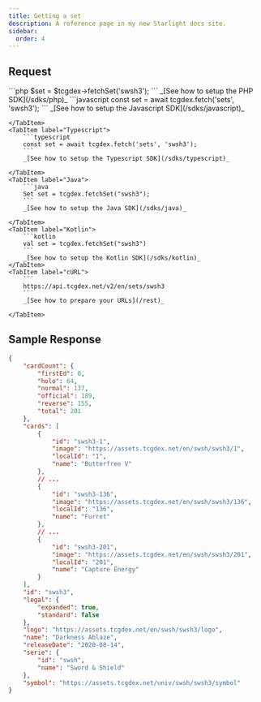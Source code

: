 ```yaml
---
title: Getting a set
description: A reference page in my new Starlight docs site.
sidebar:
  order: 4
---
```



## Request
<Tabs syncKey="sdk">
	<TabItem label="PHP">
		```php
		$set = $tcgdex->fetchSet('swsh3');
		```
		_[See how to setup the PHP SDK](/sdks/php)_
	</TabItem>
	<TabItem label="Javascript">
		```javascript
		const set = await tcgdex.fetch('sets', 'swsh3');
		```
		_[See how to setup the Javascript SDK](/sdks/javascript)_

	</TabItem>
	<TabItem label="Typescript">
		```typescript
		const set = await tcgdex.fetch('sets', 'swsh3');
		```
		_[See how to setup the Typescript SDK](/sdks/typescript)_

	</TabItem>
	<TabItem label="Java">
		```java
		Set set = tcgdex.fetchSet("swsh3");
		```
		_[See how to setup the Java SDK](/sdks/java)_

	</TabItem>
	<TabItem label="Kotlin">
		```kotlin
		val set = tcgdex.fetchSet("swsh3")
		```
		_[See how to setup the Kotlin SDK](/sdks/kotlin)_
	</TabItem>
	<TabItem label="cURL">
		```
		https://api.tcgdex.net/v2/en/sets/swsh3
		```
		_[See how to prepare your URLs](/rest)_

	</TabItem>
</Tabs>

## Sample Response

```json
{
	"cardCount": {
		"firstEd": 0,
		"holo": 64,
		"normal": 137,
		"official": 189,
		"reverse": 155,
		"total": 201
	},
	"cards": [
		{
			"id": "swsh3-1",
			"image": "https://assets.tcgdex.net/en/swsh/swsh3/1",
			"localId": "1",
			"name": "Butterfree V"
		},
		// ...
		{
			"id": "swsh3-136",
			"image": "https://assets.tcgdex.net/en/swsh/swsh3/136",
			"localId": "136",
			"name": "Furret"
		},
		// ...
		{
			"id": "swsh3-201",
			"image": "https://assets.tcgdex.net/en/swsh/swsh3/201",
			"localId": "201",
			"name": "Capture Energy"
		}
	],
	"id": "swsh3",
	"legal": {
		"expanded": true,
		"standard": false
	},
	"logo": "https://assets.tcgdex.net/en/swsh/swsh3/logo",
	"name": "Darkness Ablaze",
	"releaseDate": "2020-08-14",
	"serie": {
		"id": "swsh",
		"name": "Sword & Shield"
	},
	"symbol": "https://assets.tcgdex.net/univ/swsh/swsh3/symbol"
}
```
